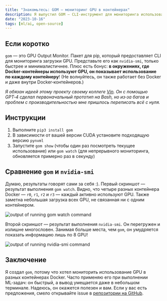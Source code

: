 ```yaml
---
title: "Знакомьтесь: GOM — мониторинг GPU в контейнерах"
description: Я выпустил GOM — CLI‑инструмент для мониторинга использования GPU в Docker‑контейнерах.
date: "2023-10-16"
tags: [ml/ai, open-source]
---
```


## Если коротко

`gom` — это GPU Output Monitor. Пакет для pip, который предоставляет CLI для мониторинга загрузки GPU. Представьте его как `nvidia-smi`, только быстрее и минималистичнее. Плюс есть бонус: **в окружениях, где Docker‑контейнеры используют GPU, он показывает использование по каждому контейнеру**! (Не волнуйтесь, он также работает без Docker и даже внутри Docker‑контейнеров.)

_Я обязан идеей этому проекту своему коллеге [Vin](https://howe.vin/). Он с помощью GPT‑4 сделал первоначальный прототип на Bash, но из‑за багов и проблем с производительностью мне пришлось переписать всё с нуля._

## Инструкции

1. Выполните `pip3 install gom`
2. В зависимости от вашей версии CUDA установите подходящую версию `pynvml`
3. Запустите `gom show` (чтобы один раз посмотреть текущее использование) или `gom watch` (для непрерывного мониторинга, обновляется примерно раз в секунду)

## Сравнение `gom` и `nvidia-smi`

Думаю, результаты говорят сами за себя :). Первый скриншот — результат выполнения `gom watch`. Видно, что четыре разных контейнера Docker — `r0`, `r1`, `r2` и `r3` — каждый активно используют GPU. Также заметна небольшая загрузка всех GPU, не связанная ни с одним контейнером.

![output of running `gom watch` command](/blog-images/gom-watch.png)

Второй скриншот — результат выполнения `nvidia-smi`. Он перегружен и излишне многословен. Занимая больше места, чем `gom`, он умудряется показать информацию лишь по 8 GPU!

![output of running `nvidia-smi` command](/blog-images/nvidia-smi.png)

## Заключение

Я создал `gom`, потому что хотел мониторить использование GPU в разных контейнерах Docker. Часто применяю его при выполнении ML‑задач: он быстрый, а вывод умещается даже в небольшом терминале. Надеюсь, он окажется полезен и вам. Если у вас есть предложения, смело открывайте issue в [репозитории на GitHub](https://github.com/bgub/gom).